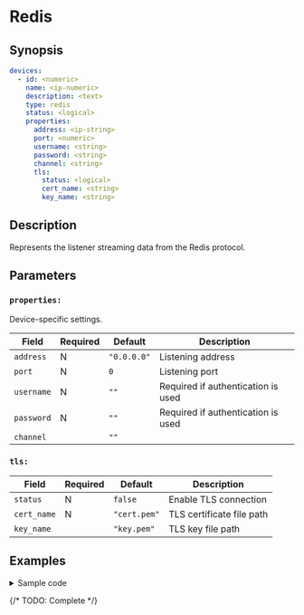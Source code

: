 
# Redis

## Synopsis

```yaml {5}
devices:
  - id: <numeric>
    name: <ip-numeric>
    description: <text>
    type: redis
    status: <logical>
    properties:
      address: <ip-string>
      port: <numeric>
      username: <string>
      password: <string>
      channel: <string>
      tls:
        status: <logical>
        cert_name: <string>
        key_name: <string>
```

## Description

Represents the listener streaming data from the Redis protocol.

## Parameters

<BasicConfig />

### `properties:`

Device-specific settings.

|Field|Required|Default|Description|
|---|---|---|---|
|`address`|N|`"0.0.0.0"`|Listening address|
|`port`|N|`0`|Listening port|
|`username`|N|`""`|Required if authentication is used|
|`password`|N|`""`|Required if authentication is used|
|`channel`||`""`||

### `tls:`

|Field|Required|Default|Description|
|---|---|---|---|
|`status`|N|`false`|Enable TLS connection|
|`cert_name`|N|`"cert.pem"`|TLS certificate file path|
|`key_name`||`"key.pem"`|TLS key file path|

## Examples

<details>
<summary>Sample code</summary>
```yaml
devices:
  - id: 384856465
    name: 127.0.0.1
    description: redis
    type: redis
    status: false
    properties:
      address: "0.0.0.0"
      port: 0
      username: ""
      password: ""
      channel: ""
      tls:
        status: false
        cert_name: ""
        key_name: ""
```
</details>

{/* TODO: Complete */}